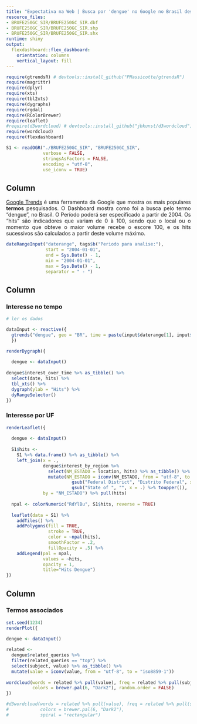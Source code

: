 ```yaml
---
title: "Expectativa na Web | Busca por 'dengue' no Google no Brasil desde 2004"
resource_files:
- BRUFE250GC_SIR/BRUFE250GC_SIR.dbf
- BRUFE250GC_SIR/BRUFE250GC_SIR.shp
- BRUFE250GC_SIR/BRUFE250GC_SIR.shx
runtime: shiny
output:
  flexdashboard::flex_dashboard:
    orientation: columns
    vertical_layout: fill
---
```


```r

require(gtrendsR) # devtools::install_github("PMassicotte/gtrendsR")
require(magrittr)
require(dplyr)
require(xts)
require(tbl2xts)
require(dygraphs)
require(rgdal)
require(RColorBrewer)
require(leaflet)
#require(d3wordcloud) # devtools::install_github("jbkunst/d3wordcloud")
require(wordcloud)
require(flexdashboard)

```

```r

S1 <- readOGR("./BRUFE250GC_SIR", "BRUFE250GC_SIR",
              verbose = FALSE,
              stringsAsFactors = FALSE,
              encoding = "utf-8",
              use_iconv = TRUE)

```

Column {.sidebar}
-----------------------------------------------------------------------

<p align="justify">
[Google Trends](https://pt.wikipedia.org/wiki/Google_Trends) é uma ferramenta da Google que mostra os mais populares **termos** pesquisados. O Dashboard mostra como foi a busca pelo termo "dengue", no Brasil. O Período poderá ser especificado a partir de 2004. Os "hits" são indicadores que variam de 0 à 100, sendo que o local ou o momento que obteve o maior volume recebe o escore 100, e os hits sucessivos são calculados a partir deste volume máximo.
</p>

```r

dateRangeInput("daterange", tags$b("Periodo para analise:"), 
               start = "2004-01-01", 
               end = Sys.Date() - 1,
               min = "2004-01-01",
               max = Sys.Date() - 1,
               separator = " - ")

```

Column {data-width=500}
-----------------------------------------------------------------------

### Interesse no tempo

```r

# ler os dados

dataInput <- reactive({
  gtrends("dengue", geo = "BR", time = paste(input$daterange[1], input$daterange[2]))
  })

renderDygraph({
  
  dengue <- dataInput()
  
dengue$interest_over_time %>% as_tibble() %>% 
  select(date, hits) %>% 
  tbl_xts() %>% 
  dygraph(ylab = "Hits") %>% 
  dyRangeSelector()
})

```

### Interesse por UF

```r

renderLeaflet({
  
  dengue <- dataInput()
  
  S1$hits <- 
    S1 %>% data.frame() %>% as_tibble() %>% 
    left_join(x = ., 
              dengue$interest_by_region %>% 
                select(NM_ESTADO = location, hits) %>% as_tibble() %>% 
                mutate(NM_ESTADO = iconv(NM_ESTADO, from = "utf-8", to = "iso8859-1") %>% 
                         gsub("Federal District", "Distrito Federal", x = .) %>% 
                         gsub("State of ", "", x = .) %>% toupper()), 
              by = "NM_ESTADO") %>% pull(hits)
  
  npal <- colorNumeric("RdYlBu", S1$hits, reverse = TRUE)
  
  leaflet(data = S1) %>% 
    addTiles() %>% 
    addPolygons(fill = TRUE, 
                stroke = TRUE, 
                color = ~npal(hits),
                smoothFactor = .2, 
                fillOpacity = .5) %>% 
    addLegend(pal = npal,
              values = ~hits,
              opacity = 1,
              title="Hits Dengue")
})


```

Column {data-width=500}
-----------------------------------------------------------------------

### Termos associados

```r

set.seed(1234)
renderPlot({
  
dengue <- dataInput()

related <- 
  dengue$related_queries %>% 
  filter(related_queries == "top") %>% 
  select(subject, value) %>% as_tibble() %>% 
  mutate(value = iconv(value, from = "utf-8", to = "iso8859-1"))
  
wordcloud(words = related %>% pull(value), freq = related %>% pull(subject) %>% as.numeric,
          colors = brewer.pal(6, "Dark2"), random.order = FALSE)
})

#d3wordcloud(words = related %>% pull(value), freq = related %>% pull(subject),
#            colors = brewer.pal(6, "Dark2"),
#            spiral = "rectangular")

```
